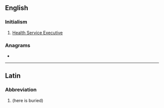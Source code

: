 {{also|hse}}
==English==

===Initialism===
{{en-initialism}}

# {{lb|en|Ireland}} [[w:Health Service Executive|Health Service Executive]]

===Anagrams===
* {{anagrams|en|(s)he|EH&S|Esh|SHE|She|esh|he's|hes|s/he|she|she-}}

----

==Latin==

===Abbreviation===
{{rfc-header|Abbreviation}}
{{head|la|abbreviation}}

# {{abbreviation of|[[hic]] [[sepultus]] [[est]]|lang=la|nodot=1}} (here is buried)